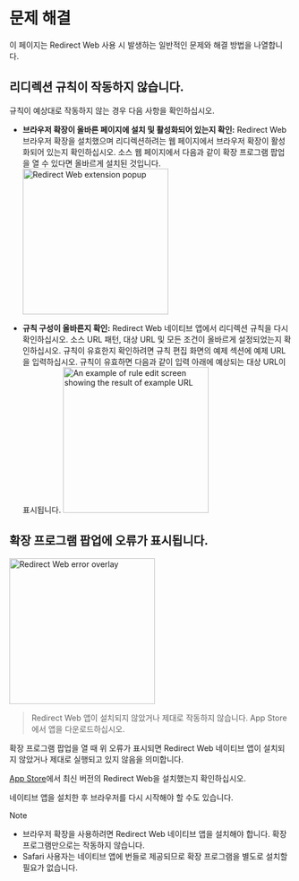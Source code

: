 
# 문제 해결

이 페이지는 Redirect Web 사용 시 발생하는 일반적인 문제와 해결 방법을 나열합니다.

<TOCInline toc={toc} />

## 리디렉션 규칙이 작동하지 않습니다.

규칙이 예상대로 작동하지 않는 경우 다음 사항을 확인하십시오.

- **브라우저 확장이 올바른 페이지에 설치 및 활성화되어 있는지 확인:** Redirect Web 브라우저 확장을 설치했으며 리디렉션하려는 웹 페이지에서 브라우저 확장이 활성화되어 있는지 확인하십시오. 소스 웹 페이지에서 다음과 같이 확장 프로그램 팝업을 열 수 있다면 올바르게 설치된 것입니다.
    <Image src={ExtensionPopup} alt="Redirect Web extension popup" width="260" hasShadow/>

- **규칙 구성이 올바른지 확인:** Redirect Web 네이티브 앱에서 리디렉션 규칙을 다시 확인하십시오. 소스 URL 패턴, 대상 URL 및 모든 조건이 올바르게 설정되었는지 확인하십시오. 규칙이 유효한지 확인하려면 규칙 편집 화면의 예제 섹션에 예제 URL을 입력하십시오. 규칙이 유효하면 다음과 같이 입력 아래에 예상되는 대상 URL이 표시됩니다.
    <Image src={RuleEditExampleResult} alt="An example of rule edit screen showing the result of example URL" width="260" hasShadow/>

## 확장 프로그램 팝업에 오류가 표시됩니다.

<Image src={ErrorOverlay} alt="Redirect Web error overlay" width="260" hasShadow hasRoundedCorners/>

> Redirect Web 앱이 설치되지 않았거나 제대로 작동하지 않습니다.
> App Store에서 앱을 다운로드하십시오.

확장 프로그램 팝업을 열 때 위 오류가 표시되면 Redirect Web 네이티브 앱이 설치되지 않았거나 제대로 실행되고 있지 않음을 의미합니다.

[App Store](https://apps.apple.com/app/id1571283503)에서 최신 버전의 Redirect Web을 설치했는지 확인하십시오.

네이티브 앱을 설치한 후 브라우저를 다시 시작해야 할 수도 있습니다.

> [!NOTE]
> * 브라우저 확장을 사용하려면 Redirect Web 네이티브 앱을 설치해야 합니다. 확장 프로그램만으로는 작동하지 않습니다.
> * Safari 사용자는 네이티브 앱에 번들로 제공되므로 확장 프로그램을 별도로 설치할 필요가 없습니다.

